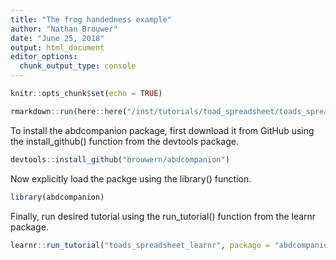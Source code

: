 ```yaml
---
title: "The frog handedness example"
author: "Nathan Brouwer"
date: "June 25, 2018"
output: html_document
editor_options: 
  chunk_output_type: console
---
```


```r
knitr::opts_chunk$set(echo = TRUE)
```

```r
rmarkdown::run(here::here("/inst/tutorials/toad_spreadsheet/toads_spreadsheet_learnr.Rmd"))
```



To install the abdcompanion package, first download it from GitHub using the install_github() function from the devtools package.
```r
devtools::install_github("brouwern/abdcompanion")
```

Now explicitly load the packge using the library() function.
```r
library(abdcompanion)
```

Finally, run desired tutorial using the run_tutorial() function from the learnr package.
```r
learnr::run_tutorial("toads_spreadsheet_learnr", package = "abdcompanion")
```


